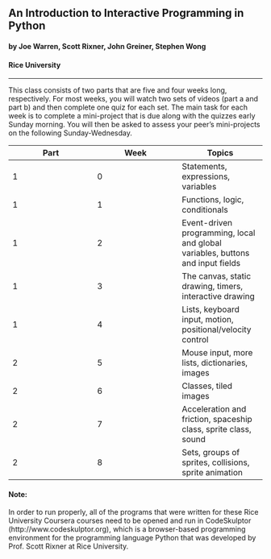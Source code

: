 ## An Introduction to Interactive Programming in Python
#### by Joe Warren, Scott Rixner, John Greiner, Stephen Wong
#### Rice University
***
This class consists of two parts that are five and four weeks long, respectively. For most weeks, you will watch two sets of videos (part a and part b) and then complete one quiz for each set. The main task for each week is to complete a mini-project that is due along with the quizzes early Sunday morning. You will then be asked to assess your peer's mini-projects on the following Sunday-Wednesday.


|Part |        Week |	Topics |	Mini-project|
-------------| -------------| -------------|
|1 |	0 |	Statements, expressions, variables |	---
|1 |	1 |	Functions, logic, conditionals |	"Rock-Paper-Scissors-Lizard-Spock" game|
|1 |	2 |	Event-driven programming, local and global variables, buttons and input fields |	"Guess the Number" game|
|1 |	3 |	The canvas, static drawing, timers, interactive drawing |	Stopwatch: The Game|
|1 |	4 |	Lists, keyboard input, motion, positional/velocity control |	"Pong" game|
|2 |	5 |	Mouse input, more lists, dictionaries, images |	"Memory" game|
|2 |	6 |	Classes, tiled images |	"Blackjack" game|
|2 |	7 |	Acceleration and friction, spaceship class, sprite class, sound |	Spaceship from "RiceRocks"| game
|2 |	8 |	Sets, groups of sprites, collisions, sprite animation |	Full "RiceRocks" game|

#### Note:
In order to run properly, all of the programs that were written for these Rice University Coursera courses need to be opened and run in CodeSkulptor (http://www.codeskulptor.org), which is a browser-based programming environment for the programming language Python that was developed by Prof. Scott Rixner at Rice University.
